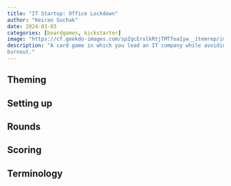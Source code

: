 ```yaml
---
title: "IT Startup: Office Lockdown"
author: "Keiran Suchak"
date: 2024-03-03
categories: [boardgames, kickstarter]
image: "https://cf.geekdo-images.com/spZqcErslkRtjTMTfoaIyw__itemrep/img/gOMF8K7HFSmpF4nOllxHcvq0pQc=/fit-in/246x300/filters:strip_icc()/pic6766901.png"
description: "A card game in which you lead an IT company while avoiding
burnout."
---
```


## Theming

## Setting up

## Rounds

## Scoring

## Terminology


